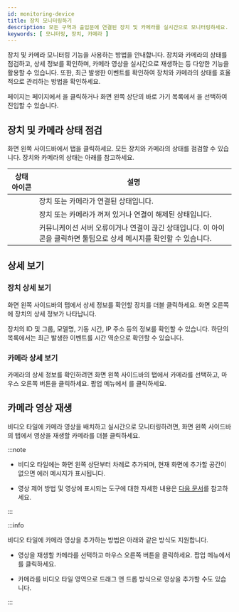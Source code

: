 ```yaml
---
id: monitoring-device
title: 장치 모니터링하기
description: 모든 구역과 출입문에 연결된 장치 및 카메라를 실시간으로 모니터링하세요. 장치와 카메라의 상태 점검, 상세 정보 확인, 카메라 영상 재생 등 다양한 기능을 통해 효율적으로 관리할 수 있습니다.
keywords: [ 모니터링, 장치, 카메라 ]
---
```


장치 및 카메라 모니터링 기능을 사용하는 방법을 안내합니다. 장치와 카메라의 상태를 점검하고, 상세 정보를 확인하며, 카메라 영상을 실시간으로 재생하는 등 다양한 기능을 활용할 수 있습니다.  또한, 최근 발생한 이벤트를 확인하여 장치와 카메라의 상태를 효율적으로 관리하는 방법을 확인하세요.

<Cmd sid='arena.title' /> 페이지는 <Cmd sid='common.header.launcher' /> 페이지에서 <Cmd sid='arena.title' />을 클릭하거나 화면 왼쪽 상단의 바로 가기 목록에서 <Cmd sid='arena.title' />을 선택하여 진입할 수 있습니다.

## 장치 및 카메라 상태 점검

화면 왼쪽 사이드바에서 <Cmd sid='arena.tree.device.title' /> 탭을 클릭하세요. 모든 장치와 카메라의 상태를 점검할 수 있습니다. 장치와 카메라의 상태는 아래를 참고하세요.

<div className='col2--20-80 overflow-x'>

| 상태 아이콘 | 설명 |
| :--: | -- |
| <StatusOK/> | 장치 또는 카메라가 연결된 상태입니다. |
| <StatusFail /> | 장치 또는 카메라가 꺼져 있거나 연결이 해제된 상태입니다. |
| <IcErr width='35px' height='35px' /> | 커뮤니케이션 서버 오류이거나 연결이 끊긴 상태입니다. 이 아이콘을 클릭하면 툴팁으로 상세 메시지를 확인할 수 있습니다. |

</div>


## 상세 보기

### 장치 상세 보기

화면 왼쪽 사이드바의 <Cmd sid='arena.tree.device.title' /> 탭에서 상세 정보를 확인할 장치를 더블 클릭하세요. 화면 오른쪽에 장치의 상세 정보가 나타납니다.

장치의 ID 및 그룹, 모델명, 기동 시간, IP 주소 등의 정보를 확인할 수 있습니다. 하단의 <Cmd sid='arena.recentEvent' /> 목록에서는 최근 발생한 이벤트를 시간 역순으로 확인할 수 있습니다.


### 카메라 상세 보기

카메라의 상세 정보를 확인하려면 화면 왼쪽 사이드바의 <Cmd sid='arena.tree.device.title' /> 탭에서 카메라를 선택하고, 마우스 오른쪽 버튼을 클릭하세요. 팝업 메뉴에서 <Cmd sid='arena.tree.contextMenu.viewDetail' />를 클릭하세요.


## 카메라 영상 재생

비디오 타일에 카메라 영상을 배치하고 실시간으로 모니터링하려면, 화면 왼쪽 사이드바의 <Cmd sid='arena.tree.device.title' /> 탭에서 영상을 재생할 카메라를 더블 클릭하세요. 

:::note

* 비디오 타일에는 화면 왼쪽 상단부터 차례로 추가되며, 현재 화면에 추가할 공간이 없으면 에러 메시지가 표시됩니다.

* 영상 제어 방법 및 영상에 표시되는 도구에 대한 자세한 내용은 [다음 문서](monitoring-video)를 참고하세요.

:::

:::info

비디오 타일에 카메라 영상을 추가하는 방법은 아래와 같은 방식도 지원합니다.

* 영상을 재생할 카메라를 선택하고 마우스 오른쪽 버튼을 클릭하세요. 팝업 메뉴에서 <Cmd sid='arena.tree.contextMenu.openVideo' />를 클릭하세요.

* 카메라를 비디오 타일 영역으로 드래그 앤 드롭 방식으로 영상을 추가할 수도 있습니다.

:::
